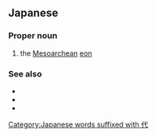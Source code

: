 ==Japanese==
{{DEFAULTSORT:ちゅうしせいだい}}
{{ja-kanjitab|ちゅう|し|せい|だい|yomi=o}}

===Proper noun===
{{ja-pos|ちゅうしせいだい|proper}}

# the [[Mesoarchean]] [[eon]]

===See also===
* {{ja-r|始%生%代|^し%せい%だい}}
* {{ja-r|古%始%生%代|^こ%し%せい%だい}}
* {{ja-r|新%始%生%代|^しん%し%せい%だい}}

[[Category:Japanese words suffixed with 代]]
{{topics|ja|Geology|Time}}